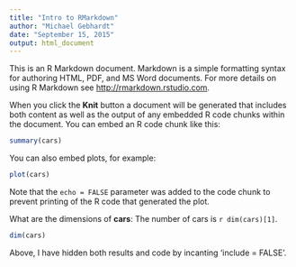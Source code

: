 ```yaml
---
title: "Intro to RMarkdown"
author: "Michael Gebhardt"
date: "September 15, 2015"
output: html_document
---
```


This is an R Markdown document. Markdown is a simple formatting syntax for authoring HTML, PDF, and MS Word documents. For more details on using R Markdown see <http://rmarkdown.rstudio.com>.

When you click the **Knit** button a document will be generated that includes both content as well as the output of any embedded R code chunks within the document. You can embed an R code chunk like this:

```r
summary(cars)
```

You can also embed plots, for example:

```r
plot(cars)
```

Note that the `echo = FALSE` parameter was added to the code chunk to prevent printing of the R code that generated the plot.

What are the dimensions of **cars**:
The number of cars is `r dim(cars)[1]`.

```r
dim(cars)
```

Above, I have hidden both results and code by incanting 'include = FALSE'.
